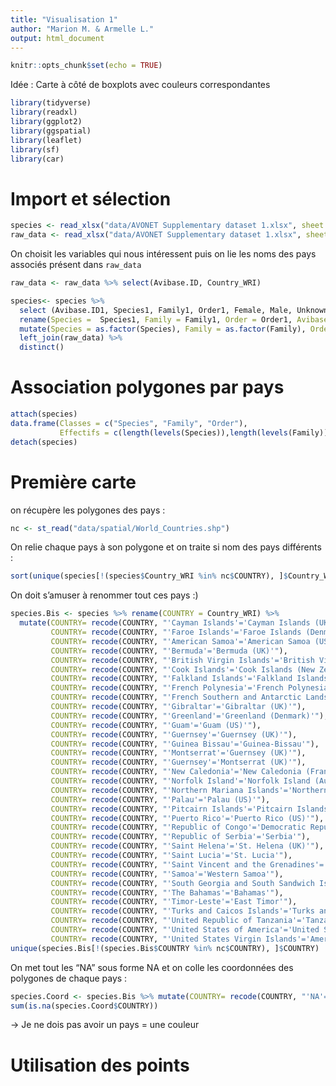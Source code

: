 ```yaml
---
title: "Visualisation 1"
author: "Marion M. & Armelle L."
output: html_document
---
```


```r
knitr::opts_chunk$set(echo = TRUE)
```

Idée : Carte à côté de boxplots avec couleurs correspondantes 

```r
library(tidyverse)
library(readxl)
library(ggplot2)
library(ggspatial)
library(leaflet)
library(sf)
library(car)
```

# Import et sélection 

```r
species <- read_xlsx("data/AVONET Supplementary dataset 1.xlsx", sheet = 2) # on utilise les données de BirdLife
raw_data <- read_xlsx("data/AVONET Supplementary dataset 1.xlsx", sheet = 6) # utile car colonne 'COUNTRY' 
```

On choisit les variables qui nous intéressent puis on lie les noms des pays associés présent dans `raw_data`
```r
raw_data <- raw_data %>% select(Avibase.ID, Country_WRI)

species<- species %>% 
  select (Avibase.ID1, Species1, Family1, Order1, Female, Male, Unknown, Beak.Length_Culmen, Beak.Length_Nares, Beak.Width, Beak.Depth, Tarsus.Length, Wing.Length, Kipps.Distance, `Hand-Wing.Index`, Tail.Length, Mass, Habitat, Habitat.Density, Migration, Trophic.Level, Trophic.Niche, Primary.Lifestyle, Min.Latitude, Max.Latitude, Centroid.Latitude, Centroid.Longitude, Range.Size) %>% 
  rename(Species =  Species1, Family = Family1, Order = Order1, Avibase.ID= Avibase.ID1) %>% 
  mutate(Species = as.factor(Species), Family = as.factor(Family), Order = as.factor(Order)) %>% 
  left_join(raw_data) %>% 
  distinct()

```
# Association polygones par pays 

```r
attach(species)
data.frame(Classes = c("Species", "Family", "Order"), 
           Effectifs = c(length(levels(Species)),length(levels(Family)),length(levels(Order))))
detach(species)
```

# Première carte 

on récupère les polygones des pays : 
```r
nc <- st_read("data/spatial/World_Countries.shp")
```

On relie chaque pays à son polygone et on traite si nom des pays différents :
```r
sort(unique(species[!(species$Country_WRI %in% nc$COUNTRY), ]$Country_WRI)) # Pays pas reconnu dans `nc`
```
On doit s'amuser à renommer tout ces pays :) 
```r
species.Bis <- species %>% rename(COUNTRY = Country_WRI) %>% 
  mutate(COUNTRY= recode(COUNTRY, "'Cayman Islands'='Cayman Islands (UK)'"), 
         COUNTRY= recode(COUNTRY, "'Faroe Islands'='Faroe Islands (Denmark)'"), 
         COUNTRY= recode(COUNTRY, "'American Samoa'='American Samoa (US)'"),
         COUNTRY= recode(COUNTRY, "'Bermuda'='Bermuda (UK)'"), 
         COUNTRY= recode(COUNTRY, "'British Virgin Islands'='British Virgin Islands(UK)'"),
         COUNTRY= recode(COUNTRY, "'Cook Islands'='Cook Islands (New Zealand)'"),
         COUNTRY= recode(COUNTRY, "'Falkland Islands'='Falkland Islands (UK)'"),
         COUNTRY= recode(COUNTRY, "'French Polynesia'='French Polynesia (France)'"), 
         COUNTRY= recode(COUNTRY, "'French Southern and Antarctic Lands'='French Southern & Antarctic Lands (France)'"), 
         COUNTRY= recode(COUNTRY, "'Gibraltar'='Gibraltar (UK)'"), 
         COUNTRY= recode(COUNTRY, "'Greenland'='Greenland (Denmark)'"), 
         COUNTRY= recode(COUNTRY, "'Guam'='Guam (US)'"), 
         COUNTRY= recode(COUNTRY, "'Guernsey'='Guernsey (UK)'"), 
         COUNTRY= recode(COUNTRY, "'Guinea Bissau'='Guinea-Bissau'"),
         COUNTRY= recode(COUNTRY, "'Montserrat'='Guernsey (UK)'"),
         COUNTRY= recode(COUNTRY, "'Guernsey'='Montserrat (UK)'"),
         COUNTRY= recode(COUNTRY, "'New Caledonia'='New Caledonia (France)'"),
         COUNTRY= recode(COUNTRY, "'Norfolk Island'='Norfolk Island (Australia)'"),
         COUNTRY= recode(COUNTRY, "'Northern Mariana Islands'='Northern Mariana Islands (US)'"),
         COUNTRY= recode(COUNTRY, "'Palau'='Palau (US)'"),
         COUNTRY= recode(COUNTRY, "'Pitcairn Islands'='Pitcairn Islands (UK)'"),
         COUNTRY= recode(COUNTRY, "'Puerto Rico'='Puerto Rico (US)'"),
         COUNTRY= recode(COUNTRY, "'Republic of Congo'='Democratic Republic of the Congo'"),
         COUNTRY= recode(COUNTRY, "'Republic of Serbia'='Serbia'"),
         COUNTRY= recode(COUNTRY, "'Saint Helena'='St. Helena (UK)'"),
         COUNTRY= recode(COUNTRY, "'Saint Lucia'='St. Lucia'"),
         COUNTRY= recode(COUNTRY, "'Saint Vincent and the Grenadines'='St. Vincent and the Grenadines'"),
         COUNTRY= recode(COUNTRY, "'Samoa'='Western Samoa'"),
         COUNTRY= recode(COUNTRY, "'South Georgia and South Sandwich Islands'='South Georgia and the South Sandwich Is (UK)'"),
         COUNTRY= recode(COUNTRY, "'The Bahamas'='Bahamas'"),
         COUNTRY= recode(COUNTRY, "'Timor-Leste'='East Timor'"),
         COUNTRY= recode(COUNTRY, "'Turks and Caicos Islands'='Turks and Caicos Islands (UK)'"),
         COUNTRY= recode(COUNTRY, "'United Republic of Tanzania'='Tanzania'"),
         COUNTRY= recode(COUNTRY, "'United States of America'='United States'"),
         COUNTRY= recode(COUNTRY, "'United States Virgin Islands'='American Virgin Islands (US)'"))
unique(species.Bis[!(species.Bis$COUNTRY %in% nc$COUNTRY), ]$COUNTRY)
```
On met tout les "NA" sous forme NA et on colle les coordonnées des polygones de chaque pays :
```r
species.Coord <- species.Bis %>% mutate(COUNTRY= recode(COUNTRY, "'NA'=NA")) %>% left_join(nc) %>% rename()
sum(is.na(species.Coord$COUNTRY))
```
-> Je ne dois pas avoir un pays = une couleur 

# Utilisation des points 

